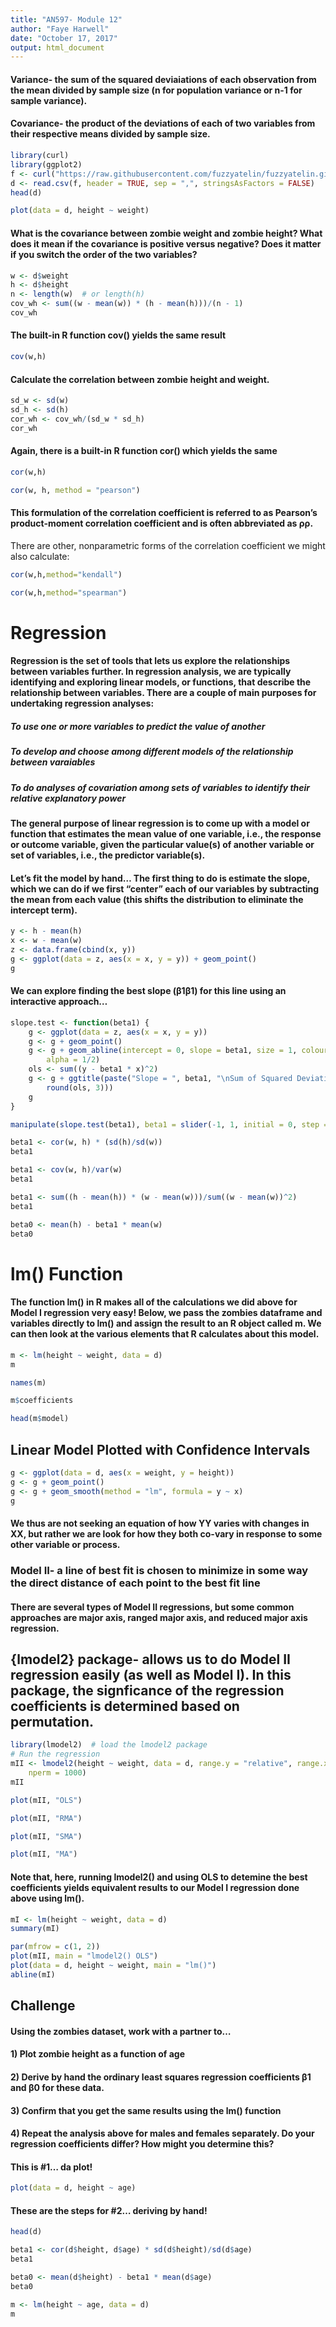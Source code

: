 ```yaml
---
title: "AN597- Module 12"
author: "Faye Harwell"
date: "October 17, 2017"
output: html_document
---
```


#### Variance- the sum of the squared deviaiations of each observation from the mean divided by sample size (n for population variance or n-1 for sample variance). 

#### Covariance- the product of the deviations of each of two variables from their respective means divided by sample size.

```r
library(curl)
library(ggplot2)
f <- curl("https://raw.githubusercontent.com/fuzzyatelin/fuzzyatelin.github.io/master/AN597_Fall17/zombies.csv")
d <- read.csv(f, header = TRUE, sep = ",", stringsAsFactors = FALSE)
head(d)
```

```r
plot(data = d, height ~ weight)
```
#### What is the covariance between zombie weight and zombie height? What does it mean if the covariance is positive versus negative? Does it matter if you switch the order of the two variables?

```r
w <- d$weight
h <- d$height
n <- length(w)  # or length(h)
cov_wh <- sum((w - mean(w)) * (h - mean(h)))/(n - 1)
cov_wh
```

#### The built-in R function cov() yields the same result

```r
cov(w,h)
```

#### Calculate the correlation between zombie height and weight.

```r
sd_w <- sd(w)
sd_h <- sd(h)
cor_wh <- cov_wh/(sd_w * sd_h)
cor_wh
```
#### Again, there is a built-in R function cor() which yields the same

```r
cor(w,h)
```
```r
cor(w, h, method = "pearson")
```

#### This formulation of the correlation coefficient is referred to as Pearson’s product-moment correlation coefficient and is often abbreviated as ρρ.

There are other, nonparametric forms of the correlation coefficient we might also calculate:

```r
cor(w,h,method="kendall")
```
```r
cor(w,h,method="spearman")
```

# Regression

#### Regression is the set of tools that lets us explore the relationships between variables further. In regression analysis, we are typically identifying and exploring linear models, or functions, that describe the relationship between variables. There are a couple of main purposes for undertaking regression analyses:

##### To use one or more variables to predict the value of another
##### To develop and choose among different models of the relationship between varaiables
##### To do analyses of covariation among sets of variables to identify their relative explanatory power

#### The general purpose of linear regression is to come up with a model or function that estimates the mean value of one variable, i.e., the response or outcome variable, given the particular value(s) of another variable or set of variables, i.e., the predictor variable(s).

#### Let’s fit the model by hand… The first thing to do is estimate the slope, which we can do if we first “center” each of our variables by subtracting the mean from each value (this shifts the distribution to eliminate the intercept term).

```r
y <- h - mean(h)
x <- w - mean(w)
z <- data.frame(cbind(x, y))
g <- ggplot(data = z, aes(x = x, y = y)) + geom_point()
g
```

#### We can explore finding the best slope (β1β1) for this line using an interactive approach…

```r
slope.test <- function(beta1) {
    g <- ggplot(data = z, aes(x = x, y = y))
    g <- g + geom_point()
    g <- g + geom_abline(intercept = 0, slope = beta1, size = 1, colour = "blue", 
        alpha = 1/2)
    ols <- sum((y - beta1 * x)^2)
    g <- g + ggtitle(paste("Slope = ", beta1, "\nSum of Squared Deviations = ", 
        round(ols, 3)))
    g
}
```

```r
manipulate(slope.test(beta1), beta1 = slider(-1, 1, initial = 0, step = 0.005))
```
```r
beta1 <- cor(w, h) * (sd(h)/sd(w))
beta1
```
```r
beta1 <- cov(w, h)/var(w)
beta1
```
```r
beta1 <- sum((h - mean(h)) * (w - mean(w)))/sum((w - mean(w))^2)
beta1
```
```r
beta0 <- mean(h) - beta1 * mean(w)
beta0
```
 
# lm() Function

#### The function lm() in R makes all of the calculations we did above for Model I regression very easy! Below, we pass the zombies dataframe and variables directly to lm() and assign the result to an R object called m. We can then look at the various elements that R calculates about this model.

```r
m <- lm(height ~ weight, data = d)
m
```

```r
names(m)
```
```r
m$coefficients
```
```r
head(m$model)
```

## Linear Model Plotted with Confidence Intervals

```r
g <- ggplot(data = d, aes(x = weight, y = height))
g <- g + geom_point()
g <- g + geom_smooth(method = "lm", formula = y ~ x)
g
```

#### We thus are not seeking an equation of how YY varies with changes in XX, but rather we are look for how they both co-vary in response to some other variable or process.

### Model II- a line of best fit is chosen to minimize in some way the direct distance of each point to the best fit line

#### There are several types of Model II regressions, but some common approaches are major axis, ranged major axis, and reduced major axis regression. 

## {lmodel2} package- allows us to do Model II regression easily (as well as Model I). In this package, the signficance of the regression coefficients is determined based on permutation.

```r
library(lmodel2)  # load the lmodel2 package
# Run the regression
mII <- lmodel2(height ~ weight, data = d, range.y = "relative", range.x = "relative", 
    nperm = 1000)
mII
```

```r
plot(mII, "OLS")
```

```r
plot(mII, "RMA")
```
```r
plot(mII, "SMA")
```

```r
plot(mII, "MA")
```
#### Note that, here, running lmodel2() and using OLS to detemine the best coefficients yields equivalent results to our Model I regression done above using lm().

```r
mI <- lm(height ~ weight, data = d)
summary(mI)
```
```r
par(mfrow = c(1, 2))
plot(mII, main = "lmodel2() OLS")
plot(data = d, height ~ weight, main = "lm()")
abline(mI)
```

## Challenge

#### Using the zombies dataset, work with a partner to…

#### 1) Plot zombie height as a function of age
#### 2) Derive by hand the ordinary least squares regression coefficients β1 and β0 for these data.
#### 3) Confirm that you get the same results using the lm() function
#### 4) Repeat the analysis above for males and females separately. Do your regression coefficients differ? How might you determine this?


#### This is #1... da plot!

```r
plot(data = d, height ~ age)
```

#### These are the steps for #2... deriving by hand! 

```r
head(d)
```

```r
beta1 <- cor(d$height, d$age) * sd(d$height)/sd(d$age)
beta1
```

```r
beta0 <- mean(d$height) - beta1 * mean(d$age)
beta0
```

```r
m <- lm(height ~ age, data = d)
m
```
